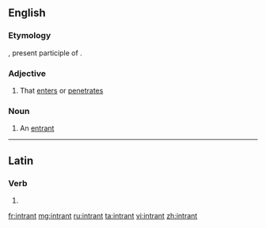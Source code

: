 ==English==

===Etymology===
{{etyl|la|en}} {{lena}} {{term|intrans|lang=la}}, present participle of {{term|intrare|lang=la||to enter}}.

===Adjective===
{{en-adj}}

# {{context|rare|lang=en}} That [[enter]]s or [[penetrate]]s

===Noun===
{{en-noun}}

# {{context|rare|lang=en}} An [[entrant]]

----

==Latin==

===Verb===
{{la-verb-form|intrant}}

# {{inflection of|intrō||3|p|pres|act|ind|lang=la}}

[[fr:intrant]]
[[mg:intrant]]
[[ru:intrant]]
[[ta:intrant]]
[[vi:intrant]]
[[zh:intrant]]